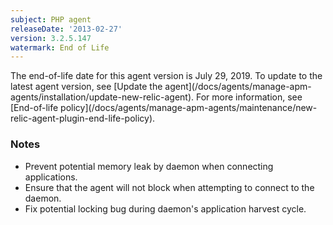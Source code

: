 ```yaml
---
subject: PHP agent
releaseDate: '2013-02-27'
version: 3.2.5.147
watermark: End of Life
---
```


<Callout variant="important">
  The end-of-life date for this agent version is July 29, 2019. To update to the latest agent version, see [Update the agent](/docs/agents/manage-apm-agents/installation/update-new-relic-agent). For more information, see [End-of-life policy](/docs/agents/manage-apm-agents/maintenance/new-relic-agent-plugin-end-life-policy).
</Callout>

### Notes

* Prevent potential memory leak by daemon when connecting applications.
* Ensure that the agent will not block when attempting to connect to the daemon.
* Fix potential locking bug during daemon's application harvest cycle.
